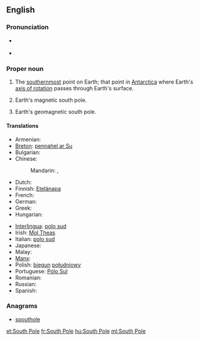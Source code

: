 {{also|south pole}}
==English==
{{wikipedia}}

===Pronunciation===
* {{a|UK}} {{IPA|/ˈsaʊθˌpəʊl/}}
* {{a|US}} {{IPA|/ˈsaʊθˌpoʊl/}}

===Proper noun===
{{en-proper noun|head=[[south|South]] [[pole|Pole]]}}

# {{geography}} The [[southernmost]] point on Earth; that point in [[Antarctica]] where Earth's [[axis of rotation]] passes through Earth's surface.
# {{geography}} Earth's magnetic south pole.
# {{geography}} Earth's geomagnetic south pole.

====Translations====
{{trans-top|the southernmost point on Earth}}
* Armenian: {{t-|hy|Հարավային բևեռ|tr=Haravayin beveṙ}}
* [[Breton]]: [[pennahel ar Su]] {{m}}
* Bulgarian: {{t|bg|Южен полюс|m|tr=Júžen póljus|sc=Cyrl}}
* Chinese:
*: Mandarin: {{t|zh|南極|sc=Hani}}, {{t|zh|南极|tr=nánjí|sc=Hani}}
* Dutch: {{t-|nl|Zuidpool|m}}
* Finnish: [[Etelänapa]]
* French: {{t|fr|pôle Sud|m}}
* German: {{t-|de|Südpol|m}}
* Greek: {{t|el|Νότιος Πόλος|m|tr=Nótios Pólos|sc=Grek}}
* Hungarian: {{t+|hu|Déli-sark}}
{{trans-mid}}
* [[Interlingua]]: [[polo sud]]
* Irish: [[Mol Theas]]
* Italian: [[polo sud]] {{m}}
* Japanese: {{t|ja|南極|tr=なんきょく, nankyoku|sc=Jpan}}
* Malay: {{t|ms|Kutub Janubi}}
* [[Manx]]: {{t|gv|Ard y Jiass|m}}
* Polish: [[biegun]] [[południowy]] {{m}}
* Portuguese: [[Pólo Sul]] {{m}}
* Romanian: {{t|ro|Polul Sud|m}}
* Russian: {{t|ru|Южный полюс|m|tr=Júžnyj póljus|sc=Cyrl}}
* Spanish: {{t|es|polo Sur|m}}
{{trans-bottom}}

===Anagrams===
* [[spouthole#English|spouthole]]

[[et:South Pole]]
[[fr:South Pole]]
[[hu:South Pole]]
[[ml:South Pole]]